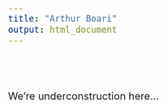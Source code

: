 ```yaml
---
title: "Arthur Boari"
output: html_document
---
```


```{=html}
<style>
body {
  color: black
  background-color: lightgreen
  font-family: Times;
  font-size: 20px;
}
pre {
  background-color: lightgreen;
}
#TOC {
  color: #A8CF45;
  font-family: Times;
  font-size: 14px;
  border-color: black;
}
#header {
  color: #00943E;
}
</style>
```
<br> <br>

We're underconstruction here...


<div class="progress">
  <div class="progress-bar" role="progressbar" style="width: 50%;" aria-valuenow="25" aria-valuemin="0" aria-valuemax="100"></div>
</div>